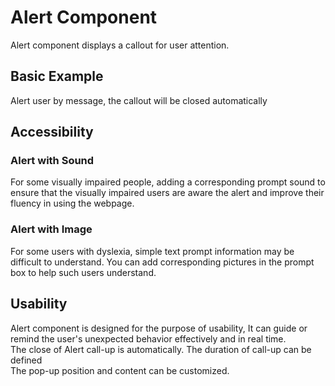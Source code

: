# Alert Component

Alert component displays a callout for user attention.

## Basic Example
Alert user by message, the callout will be closed automatically


<Alert />

## Accessibility
### Alert with Sound
For some visually impaired people, adding a corresponding prompt sound to ensure that the visually impaired users are aware the alert and improve their fluency in using the webpage.


<SoundAlert />

### Alert with Image
For some users with dyslexia, simple text prompt information may be difficult to understand. You can add corresponding pictures in the prompt box to help such users understand.


<ImageAlert />

## Usability
Alert component is designed for the purpose of usability, It can guide or remind the user's unexpected behavior effectively and in real time.<br />
The close of Alert call-up is automatically. The duration of call-up can be defined<br />
The pop-up position and content can be customized.





